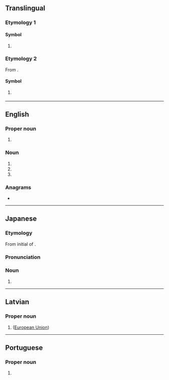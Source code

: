 {{also|Appendix:Variations of "es"}}
==Translingual==

===Etymology 1===

====Symbol====
{{mul-symbol}}

# {{SI-unit-abbnp|exa|siemens|electrical conductance}}

===Etymology 2===
From {{der|mul|es|España}}.

====Symbol====
{{mul-symbol}}

# {{ISO 3166|1|2|Spain}}
#: {{syn|mul|ESP|qq1={{w|ISO 3166-1 alpha-3|alpha-3}}}}

{{c|mul|Spain}}

----

==English==

===Proper noun===
{{en-proper noun}}

# {{initialism of|en|Espírito Santo}}

===Noun===
{{en-noun|-}}

# {{initialism of|en|environmental science}}
# {{initialism of|en|emergency services}}
# {{initialism of|en|engineering sample}}

===Anagrams===
* {{anagrams|en|a=es|-se|SE|Se.|se|se.}}

----

==Japanese==

===Etymology===
From initial of {{wasei eigo|entry|sheet|nocap=1|nocat=1}}.

===Pronunciation===
{{ja-pron|イー エス}}

===Noun===
{{ja-noun|イー%-エス}}

# {{short for|ja|エントリーシート|tr=entorī shīto|t=[[application form]]}}

----

==Latvian==

===Proper noun===
{{head|lv|proper noun}}

# {{initialism of|lv|Eiropas Savienība}} ([[European Union]])

----

==Portuguese==

===Proper noun===
{{head|pt|proper noun}}

# {{lb|pt|Brazil}} {{initialism of|pt|Espírito Santo}} {{gloss|Brazilian state}}
